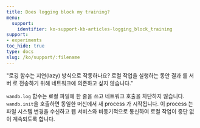 ```yaml
---
title: Does logging block my training?
menu:
  support:
    identifier: ko-support-kb-articles-logging_block_training
support:
- experiments
toc_hide: true
type: docs
slug: /ko/support/:filename
---
```


"로깅 함수는 지연(lazy) 방식으로 작동하나요? 로컬 작업을 실행하는 동안 결과 를 서버 로 전송하기 위해 네트워크에 의존하고 싶지 않습니다."

`wandb.log` 함수는 로컬 파일에 한 줄을 쓰고 네트워크 호출을 차단하지 않습니다. `wandb.init`을 호출하면 동일한 머신에서 새 process 가 시작됩니다. 이 process 는 파일 시스템 변경을 수신하고 웹 서비스와 비동기적으로 통신하여 로컬 작업이 중단 없이 계속되도록 합니다.
